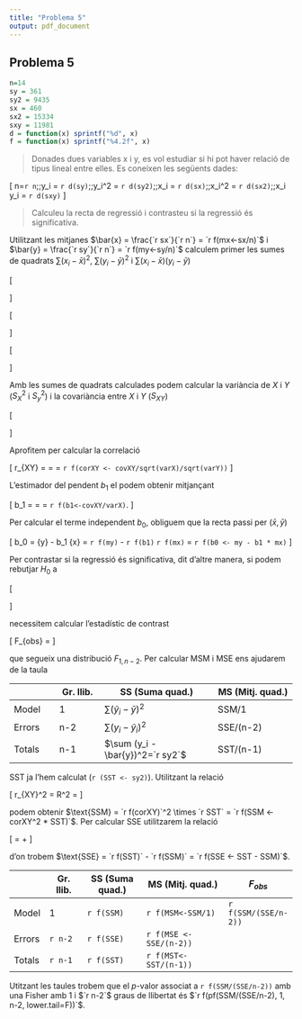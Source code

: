 ```yaml
---
title: "Problema 5"
output: pdf_document
---
```


## Problema 5

```r
n=14
sy = 361
sy2 = 9435
sx = 460
sx2 = 15334
sxy = 11981
d = function(x) sprintf("%d", x)
f = function(x) sprintf("%4.2f", x)
```

> Donades dues variables x i y, es vol estudiar si hi pot haver relació de tipus lineal entre elles. Es coneixen les següents dades: 

\[
n=`r n`;\;\sum y_i = `r d(sy)`;\;\sum y_i^2 = `r d(sy2)`;\;\sum x_i = `r d(sx)`;\;\sum x_i^2 = `r d(sx2)`;\;\sum x_i y_i = `r d(sxy)`
\]

> Calculeu la recta de regressió i contrasteu si la regressió és significativa.

Utilitzant les mitjanes $\bar{x} = \frac{`r sx`}{`r n`} = `r f(mx<-sx/n)`$ i $\bar{y} = \frac{`r sy`}{`r n`} = `r f(my<-sy/n)`$ calculem primer les sumes de quadrats $\sum (x_i-\bar{x})^2$, $\sum (y_i-\bar{y})^2$ i $\sum (x_i-\bar{x})(y_i-\bar{y})$

\[
\begin{array}{rcl}
\sum (x_i-\bar{x})^2 &=& \sum x_i^2 - 2 x_i \bar{x} + \bar{x}^2 \\
&=& \sum x_i^2 - \sum 2 x_i \bar{x} + \sum \bar{x}^2 \\
&=& \sum x_i^2 - 2 \bar{x} \sum x_i + n \bar{x}^2 \\
&=& `r d(sx2)` - 2 \times `r f(mx)` \times `r d(sx)` + `r n` \times `r f(mx)`^2 \\
&=& `r f(sx2c <- sx2 - 2 * mx * sx + n * mx^2)`
\end{array}
\]

\[
\begin{array}{rcl}
\sum (y_i-\bar{y})^2 &=& \sum y_i^2 - 2 y_i \bar{y} + \bar{y}^2 \\
&=& \sum y_i^2 - \sum 2 y_i \bar{y} + \sum \bar{y}^2 \\
&=& \sum y_i^2 - 2 \bar{y} \sum y_i + n \bar{y}^2 \\
&=& `r d(sy2)` - 2 \times `r f(my)` \times `r d(sy)` + `r n` \times `r f(my)`^2 \\
&=& `r f(sy2c <- sy2 - 2 * my * sy + n * my^2)`
\end{array}
\]

\[
\begin{array}{rcl}
\sum (x_i-\bar{x})(y_i-\bar{y}) &=& \sum x_i y_i - x_i \bar{y} - \bar{x} y_i + \bar{x}\bar{y} \\
&=& \sum x_i y_i - \sum x_i \bar{y} - \sum \bar{x} y_i + \sum \bar{x}\bar{y} \\
&=& \sum x_i y_i - \bar{y} \sum x_i - \bar{x} \sum y_i + n \bar{x}\bar{y} \\
&=& `r d(sxy)` - `r f(my)` \times `r d(sx)` - `r f(mx)` \times `r d(sy)` + `r n` \times `r f(mx)` \times `r f(my)` \\
&=& `r f(sxyc <- sxy - my * sx - mx * sy + n * mx * my)`.
\end{array}
\]


Amb les sumes de quadrats calculades podem calcular la variància de $X$ i  $Y$ ($S_X^2$ i $S_y^2$) i la covariància entre $X$ i $Y$ ($S_{XY}$)

\[
\begin{array}{l}
S_X^2 = \frac{\sum (x_i-\bar{x})^2}{n-1} = \frac{`r f(sx2c)`}{`r n-1`} = `r f(varX <- sx2c/(n-1))`;\\
S_Y^2 = \frac{\sum (y_i-\bar{y})^2}{n-1} = \frac{`r f(sy2c)`}{`r n-1`} = `r f(varY <- sy2c/(n-1))`;\\
S_{XY} = \frac{\sum (x_i-\bar{x})(y_i-\bar{y})}{n-1} = \frac{`r f(sxyc)`}{`r n-1`} = `r f(covXY <- sxyc/(n-1))`;\\
\end{array}
\]

Aprofitem per calcular la correlació

\[
r_{XY} = \frac{S_{XY}}{S_X S_Y} = \frac{`r f(covXY)`}{\sqrt{ `r f(varX)` } \sqrt{`r f(varY)`}} = `r f(corXY <- covXY/sqrt(varX)/sqrt(varY))`
\]

L'estimador del pendent $b_1$ el podem obtenir mitjançant

\[
b_1 = \frac{S_{XY}}{S_X} = \frac{`r f(covXY)`}{`r f(varX)`} = `r f(b1<-covXY/varX) `.
\]

Per calcular el terme independent $b_0$, obliguem que la recta passi per $(\bar{x}, \bar{y})$

\[
b_0 = \bar{y} - b_1 \bar{x} = `r f(my)` - `r f(b1)` \times `r f(mx)` = `r f(b0 <- my - b1 * mx)`
\]

Per contrastar si la regressió és significativa, dit d'altre manera, si podem rebutjar $H_0$ a

\[
\begin{array}{rcl}
H_0 &:& \text{La regressió \emph{no} és significativa}  \\
H_1 &:& \text{La regessió és significativa}
\end{array}
\]

necessitem calcular l'estadístic de contrast

\[
F_{obs} = \frac{MSM}{MSE}
\]

que segueix una distribució $F_{1, n-2}$. Per calcular MSM i MSE ens ajudarem de la taula

|            |  Gr. llib. |  SS (Suma quad.)             |  MS (Mitj. quad.)   |
|------------|------------|------------------------------|---------------------|
| Model      |    1       | $\sum (\hat{y}_i-\bar{y})^2$ |          SSM/1      |
| Errors     |    n-2     | $\sum (y_i-\hat{y}_i)^2$     |          SSE/(n-2)  |
| Totals     |    n-1     | $\sum (y_i - \bar{y})^2=`r sy2`$     |          SST/(n-1)  |

SST ja l'hem calculat (`r (SST <- sy2)`). Utilitzant la relació

\[
r_{XY}^2 = R^2 = \frac{\text{SSM}}{\text{SST}}
\]

podem obtenir $\text{SSM} = `r f(corXY)`^2 \times `r SST` = `r f(SSM <- corXY^2 * SST)`$. Per calcular SSE utilitzarem la relació

\[
\text{SST} = \text{SSM} + \text{SSE}
\]

d'on trobem $\text{SSE} = `r f(SST)` - `r f(SSM)` = `r f(SSE <- SST - SSM)`$.


|         |  Gr. llib. |  SS (Suma quad.)  |  MS (Mitj. quad.)   |  $F_{obs}$  |
|---------|------------|-------------------|---------------------------|------------------|
| Model   |    1       |  `r f(SSM)`       |    `r f(MSM<-SSM/1)`      |  `r f(SSM/(SSE/n-2))`  |
| Errors  |  `r n-2`   |  `r f(SSE)`       |    `r f(MSE <- SSE/(n-2))`|                  |
| Totals  |  `r n-1`   |  `r f(SST)`       |    `r f(MST<-SST/(n-1))`  |                  |

Utitzant les taules trobem que el $p$-valor associat a `r f(SSM/(SSE/n-2))` amb una Fisher amb $1$ i $`r n-2`$ graus de llibertat és $`r f(pf(SSM/(SSE/n-2), 1, n-2, lower.tail=F))`$.
